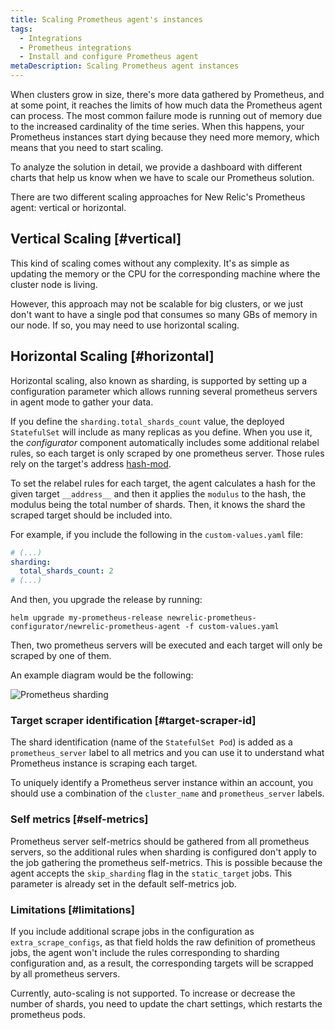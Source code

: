 ```yaml
---
title: Scaling Prometheus agent's instances
tags:
  - Integrations
  - Prometheus integrations
  - Install and configure Prometheus agent
metaDescription: Scaling Prometheus agent instances
---
```



When clusters grow in size, there's more data gathered by Prometheus, and at some point, it reaches the limits of how much data the Prometheus agent can process. The most common failure mode is running out of memory due to the increased cardinality of the time series. When this happens, your Prometheus instances start dying because they need more memory, which means that you need to start scaling.

To analyze the solution in detail, we provide a dashboard with different charts that help us know when we have to scale our Prometheus solution.

There are two different scaling approaches for New Relic's Prometheus agent: vertical or horizontal.

## Vertical Scaling [#vertical]

This kind of scaling comes without any complexity. It's as simple as updating the memory or the CPU for the corresponding machine where the cluster node is living.

However, this approach may not be scalable for big clusters, or we just don't want to have a single pod that consumes so many GBs of memory in our node. If so, you may need to use horizontal scaling.

## Horizontal Scaling [#horizontal]

Horizontal scaling, also known as sharding, is supported by setting up a configuration parameter which allows running several prometheus servers in agent mode to gather your data.

If you define the `sharding.total_shards_count` value, the deployed `StatefulSet` will include as many replicas as you define. When you use it, the _configurator_ component automatically includes some additional relabel rules, so each target is only scraped by one prometheus server. Those rules rely on the target's address [hash-mod](https://prometheus.io/docs/prometheus/latest/configuration/configuration/#relabel_config).

To set the relabel rules for each target, the agent calculates a hash for the given target `__address__` and then it applies the `modulus` to the hash, the modulus being the total number of shards. Then, it knows the shard the scraped target should be included into.

For example, if you include the following in the `custom-values.yaml` file:

```yaml
# (...)
sharding:
  total_shards_count: 2
# (...)
```

And then, you upgrade the release by running:

```shell
helm upgrade my-prometheus-release newrelic-prometheus-configurator/newrelic-prometheus-agent -f custom-values.yaml
```

Then, two prometheus servers will be executed and each target will only be scraped by one of them.

An example diagram would be the following:

<img
  src={infrastructurePrometheusSharding}
  alt="Prometheus sharding"
  title="Prometheus sharding"
/>

### Target scraper identification [#target-scraper-id]

The shard identification (name of the `StatefulSet Pod`) is added as a `prometheus_server` label to all metrics and you can use it to understand what Prometheus instance is scraping each target.

To uniquely identify a Prometheus server instance within an account, you should use a combination of the `cluster_name` and `prometheus_server` labels.

### Self metrics [#self-metrics]

Prometheus server self-metrics should be gathered from all prometheus servers, so the additional rules when sharding is configured don't apply to the job gathering the prometheus self-metrics. This is possible because the agent accepts the `skip_sharding` flag in the `static_target` jobs. This parameter is already set in the default self-metrics job.

### Limitations [#limitations]

If you include additional scrape jobs in the configuration as `extra_scrape_configs`, as that field holds the raw definition of prometheus jobs, the agent won't include the rules corresponding to sharding configuration and, as a result, the corresponding targets will be scrapped by all prometheus servers.

Currently, auto-scaling is not supported. To increase or decrease the number of shards, you need to update the chart settings, which restarts the prometheus pods.

